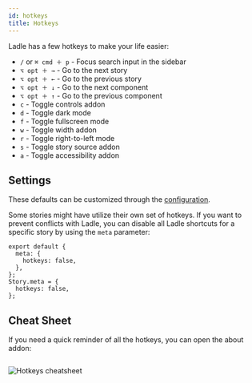 ```yaml
---
id: hotkeys
title: Hotkeys
---
```



Ladle has a few hotkeys to make your life easier:

- `/` or `⌘ cmd ＋ p` - Focus search input in the sidebar
- `⌥ opt ＋ →` - Go to the next story
- `⌥ opt ＋ ←` - Go to the previous story
- `⌥ opt ＋ ↓` - Go to the next component
- `⌥ opt ＋ ↑` - Go to the previous component
- `c` - Toggle controls addon
- `d` - Toggle dark mode
- `f` - Toggle fullscreen mode
- `w` - Toggle width addon
- `r` - Toggle right-to-left mode
- `s` - Toggle story source addon
- `a` - Toggle accessibility addon

## Settings

These defaults can be customized through the [configuration](config#hotkeys).

Some stories might have utilize their own set of hotkeys. If you want to prevent conflicts with Ladle, you can disable all Ladle shortcuts for a specific story by using the `meta` parameter:

```tsx
export default {
  meta: {
    hotkeys: false,
  },
};
Story.meta = {
  hotkeys: false,
};
```

## Cheat Sheet

If you need a quick reminder of all the hotkeys, you can open the about addon:

<Image img={imgHotkeys} alt="" />

![Hotkeys cheatsheet](./img/hotkeys.png)

